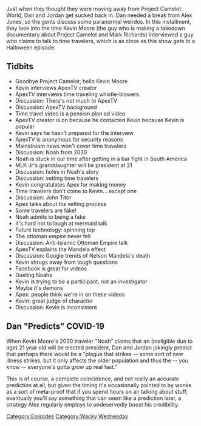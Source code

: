 {{DEFAULTSORT:
    #_EPISODE_0362:There Is No Mermaid
}}{{Episode
    | title           = There Is No Mermaid
    | caption         = [https://knowledgefight.libsyn.com/knowledge-fight-there-is-no-mermaid Listen to this episode on Libsyn]
    | episodeNumber   = 362
    | length          = 01:55:44
    | airDate         = October 30, 2019
    | episodeType     = [[:Category:Wacky Wednesday|Wacky Wednesday]]
    | appearance      = [[Kevin Moore]], [[Noah]], [[John Titor]]
    | oocDrop         = In the case of the Merman
    | previousEpisode = [[361: April 19, 2013]]
    | nextEpisode     = [[363: October 30, 2019]]
}}

{{Stub}}

Just when they thought they were moving away from Project Camelot World, Dan and Jordan get sucked back in. Dan needed a break from Alex Jones, so the gents discuss some paranormal weirdos. In this installment, they look into the time Kevin Moore (the guy who is making a takedown documentary about Project Camelot and Mark Richards) interviewed a guy who claims to talk to time travelers, which is as close as this show gets to a Halloween episode.

==Tidbits==

*Goodbye Project Camelot, hello Kevin Moore
*Kevin interviews ApexTV creator
*ApexTV interviews time traveling whistle-blowers
*Discussion: There's not much to ApexTV
*Discussion: ApexTV background
*Time travel video is a pension plan ad video
*ApexTV creator is on because he contacted Kevin because Kevin is popular
*Kevin says he hasn't prepared for the interview
*ApexTV is anonymous for security reasons
*Mainstream news won't cover time travelers
*Discussion: Noah from 2030
*Noah is stuck in our time after getting in a bar fight in South America
*MLK Jr's granddaughter will be president at 21
*Discussion: holes in Noah's story
*Discussion: vetting time travelers
*Kevin congratulates Apex for making money
*Time travelers don't come to Kevin... except one
*Discussion: John Titor
*Apex talks about his vetting process
*Some travelers are fake!
*Noah admits to being a fake
*It's hard not to laugh at mermaid talk
*Future technology: spinning top
*The ottoman empire never fell
*Discussion: Anti-Islamic Ottoman Empire talk
*ApexTV explains the Mandela effect
*Discussion: Google trends of Nelson Mandela's death
*Kevin shrugs away from tough questions
*Facebook is great for videos
*Dueling Noahs
*Kevin is trying to be a participant, not an investigator
*Maybe it's demons
*Apex: people think we're in on these videos
*Kevin: great judge of character
*Discussion: Kevin is inconsistent

==Dan "Predicts" COVID-19==

When Kevin Moore's 2030 traveler "Noah" claims that an (ineligible due to age) 21 year old will be elected president, Dan and Jordan jokingly predict that perhaps there would be a "plague that strikes -- some sort of new illness strikes, but it only affects the older population and thus the -- you know -- everyone's gotta grow up real fast."

This is of course, a complete coincidence, and not really an accurate prediction at all, but given the timing it's occasionally pointed to by wonks as a sort of meta-proof that if you spend hours on air talking about stuff, eventually you'll say something that can seem like a prediction later, a strategy Alex regularly employs to undeservedly boost his credibility.

[[Category:Episodes]]
[[Category:Wacky Wednesday]]
